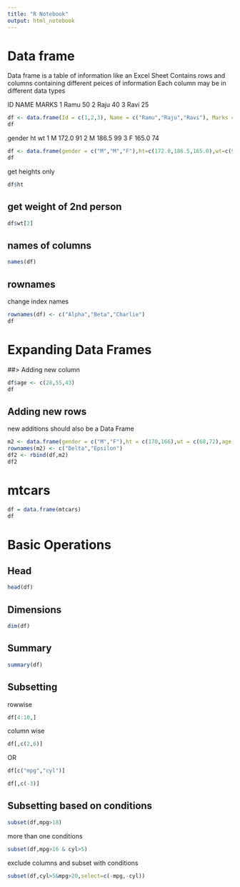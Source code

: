 ```yaml
---
title: "R Notebook"
output: html_notebook
---
```

# Data frame
Data frame is a table of information like an Excel Sheet
Contains rows and columns containing different peices of information
Each column may be in different data types

ID    NAME  MARKS
1     Ramu   50
2     Raju   40
3     Ravi   25

```r
df <- data.frame(Id = c(1,2,3), Name = c("Ramu","Raju","Ravi"), Marks = c(50,40,25))
df
```
   gender   ht  wt
1   M     172.0 91
2   M     186.5 99
3   F     165.0 74

```r
df <- data.frame(gender = c("M","M","F"),ht=c(172.0,186.5,165.0),wt=c(91,99,74))
df
```
get heights only
```r
df$ht
```
## get weight of 2nd person
```r
df$wt[2]
```
## names of columns
```r
names(df)
```
## rownames
change index names
```r
rownames(df) <- c("Alpha","Beta","Charlie")
df
```

# Expanding Data Frames
##> Adding new column
```r
df$age <- c(28,55,43)
df
```

## Adding new rows
new additions should also be a Data Frame
```r
m2 <- data.frame(gender = c("M","F"),ht = c(170,166),wt = c(68,72),age = c(38,22))
rownames(m2) <- c("Delta","Epsilon")
df2 <- rbind(df,m2)
df2
```
# mtcars
```r
df = data.frame(mtcars)
df
```
# Basic Operations
## Head
```r
head(df)
```
## Dimensions
```r
dim(df)
```
## Summary
```r
summary(df)
```
## Subsetting
rowwise
```r
df[4:10,]
```
column wise
```r
df[,c(2,6)]
```
OR
```r
df[c("mpg","cyl")]
```
```r
df[,c(-3)]
```
## Subsetting based on conditions
```r
subset(df,mpg>18)
```
more than one conditions
```r
subset(df,mpg>16 & cyl>5)
```
exclude columns and subset with conditions
```r
subset(df,cyl>5&mpg>20,select=c(-mpg,-cyl))
```




